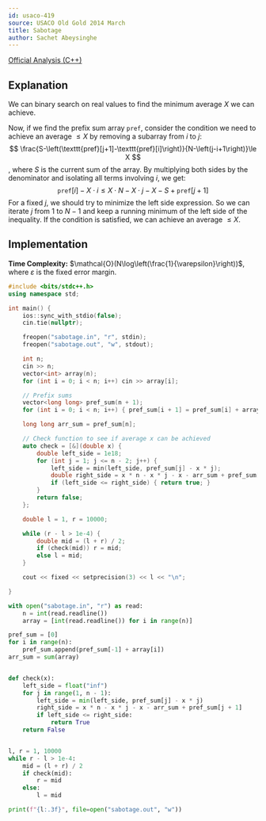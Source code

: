 ```yaml
---
id: usaco-419
source: USACO Old Gold 2014 March
title: Sabotage
author: Sachet Abeysinghe
---
```


[Official Analysis (C++)](https://usaco.org/current/data/sol_sabotage.html)

## Explanation

We can binary search on real values to find the minimum average $X$ we can achieve.

Now, if we find the prefix sum array $\texttt{pref}$, consider the condition we need to achieve an average $\le X$ by removing a subarray from $i$ to $j$:
$$
\frac{S-\left(\texttt{pref}[j+1]-\texttt{pref}[i]\right)}{N-\left(j-i+1\right)}\le X
$$
, where $S$ is the current sum of the array. By multiplying both sides by the denominator and isolating all terms involving $i$, we get:
$$
\texttt{pref}[i]-X\cdot i\le X\cdot N-X\cdot j-X-S+\texttt{pref}[j+1]
$$
For a fixed $j$, we should try to minimize the left side expression. So we can iterate $j$ from $1$ to $N - 1$ and keep a running minimum of the left side of the inequality. If the condition is satisfied, we can achieve an average $\le X$.

## Implementation

**Time Complexity:** $\mathcal{O}(N\log\left(\frac{1}{\varepsilon}\right))$, where $\varepsilon$ is the fixed error margin.

<LanguageSection>
<CPPSection>

```cpp
#include <bits/stdc++.h>
using namespace std;

int main() {
	ios::sync_with_stdio(false);
	cin.tie(nullptr);

	freopen("sabotage.in", "r", stdin);
	freopen("sabotage.out", "w", stdout);

	int n;
	cin >> n;
	vector<int> array(n);
	for (int i = 0; i < n; i++) cin >> array[i];

	// Prefix sums
	vector<long long> pref_sum(n + 1);
	for (int i = 0; i < n; i++) { pref_sum[i + 1] = pref_sum[i] + array[i]; }

	long long arr_sum = pref_sum[n];

	// Check function to see if average x can be achieved
	auto check = [&](double x) {
		double left_side = 1e18;
		for (int j = 1; j <= n - 2; j++) {
			left_side = min(left_side, pref_sum[j] - x * j);
			double right_side = x * n - x * j - x - arr_sum + pref_sum[j + 1];
			if (left_side <= right_side) { return true; }
		}
		return false;
	};

	double l = 1, r = 10000;

	while (r - l > 1e-4) {
		double mid = (l + r) / 2;
		if (check(mid)) r = mid;
		else l = mid;
	}

	cout << fixed << setprecision(3) << l << "\n";

}
```

</CPPSection>
<PySection>

```py
with open("sabotage.in", "r") as read:
	n = int(read.readline())
	array = [int(read.readline()) for i in range(n)]

pref_sum = [0]
for i in range(n):
	pref_sum.append(pref_sum[-1] + array[i])
arr_sum = sum(array)


def check(x):
	left_side = float("inf")
	for j in range(1, n - 1):
		left_side = min(left_side, pref_sum[j] - x * j)
		right_side = x * n - x * j - x - arr_sum + pref_sum[j + 1]
		if left_side <= right_side:
			return True
	return False


l, r = 1, 10000
while r - l > 1e-4:
	mid = (l + r) / 2
	if check(mid):
		r = mid
	else:
		l = mid

print(f"{l:.3f}", file=open("sabotage.out", "w"))
```

</PySection>
</LanguageSection>
